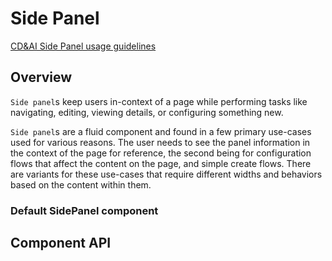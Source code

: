 
# Side Panel

[CD&AI Side Panel usage guidelines](https://pages.github.ibm.com/cdai-design/pal/components/side-panel/usage)

## Overview

`Side panel`s keep users in-context of a page while performing tasks like
navigating, editing, viewing details, or configuring something new.

`Side panel`s are a fluid component and found in a few primary use-cases used
for various reasons. The user needs to see the panel information in the context
of the page for reference, the second being for configuration flows that affect
the content on the page, and simple create flows. There are variants for these
use-cases that require different widths and behaviors based on the content
within them.

### Default SidePanel component

<Preview>
  <Story
    id={getStorybookSlug(pkg, SidePanel.displayName, 'slide-over-medium')}
  />
</Preview>

## Component API

<Props />
